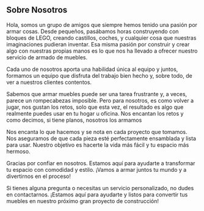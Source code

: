 



<Layout title="About">
<Container class="prose prose-lg">

## Sobre Nosotros

Hola, somos un grupo de amigos que siempre hemos tenido una pasión por armar cosas. Desde pequeños, pasábamos horas construyendo con bloques de LEGO, creando castillos, coches, y cualquier cosa que nuestras imaginaciones pudieran inventar. Esa misma pasión por construir y crear algo con nuestras propias manos es lo que nos ha llevado a ofrecer nuestro servicio de armado de muebles.

Cada uno de nosotros aporta una habilidad única al equipo y juntos, formamos un equipo que disfruta del trabajo bien hecho y, sobre todo, de ver a nuestros clientes contentos.

Sabemos que armar muebles puede ser una tarea frustrante y, a veces, parece un rompecabezas imposible. Pero para nosotros, es como volver a jugar, nos gustan los retos, solo que esta vez, el resultado es algo que realmente puedes usar en tu hogar u oficina. Nos encantan los retos y como decimos, si tiene planos, nosotros los armamos

Nos encanta lo que hacemos y se nota en cada proyecto que tomamos. Nos aseguramos de que cada pieza esté perfectamente ensamblada y lista para usar. Nuestro objetivo es hacerte la vida más fácil y tu espacio más hermoso.

Gracias por confiar en nosotros. Estamos aquí para ayudarte a transformar tu espacio con comodidad y estilo. ¡Vamos a armar juntos tu mundo y a divertirnos en el proceso!

Si tienes alguna pregunta o necesitas un servicio personalizado, no dudes en contactarnos. ¡Estamos aquí para ayudarte y listos para convertir tus muebles en nuestro próximo gran proyecto de construcción!

</Container>
</Layout>
